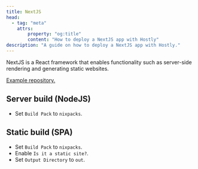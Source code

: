 ```yaml
---
title: NextJS
head:
  - tag: "meta"
    attrs:
        property: "og:title"
        content: "How to deploy a NextJS app with Hostly"
description: "A guide on how to deploy a NextJS app with Hostly."
---
```


NextJS is a React framework that enables functionality such as server-side rendering and generating static websites.

[Example repository.](https://github.com/khulnasoft/hostly-examples/tree/main/nextjs)

## Server build (NodeJS)

- Set `Build Pack` to `nixpacks`.

## Static build (SPA)

- Set `Build Pack` to `nixpacks`.
- Enable `Is it a static site?`.
- Set `Output Directory` to `out`.
